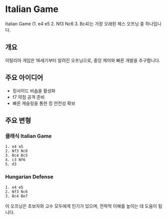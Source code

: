 # Italian Game

Italian Game (1. e4 e5 2. Nf3 Nc6 3. Bc4)는 가장 오래된 체스 오프닝 중 하나입니다.

## 개요

이탈리아 게임은 16세기부터 알려진 오프닝으로, 중앙 제어와 빠른 개발을 추구합니다.

## 주요 아이디어

- 킹사이드 비숍을 활성화
- f7 약점 공격 준비
- 빠른 캐슬링을 통한 킹 안전성 확보

## 주요 변형

### 클래식 Italian Game

```chess
1. e4 e5
2. Nf3 Nc6
3. Bc4 Bc5
4. c3 Nf6
5. d3
```

### Hungarian Defense

```chess
1. e4 e5
2. Nf3 Nc6
3. Bc4 Be7
```

이 오프닝은 초보자와 고수 모두에게 인기가 있으며, 전략적 이해를 높이는 데 도움이 됩니다.
